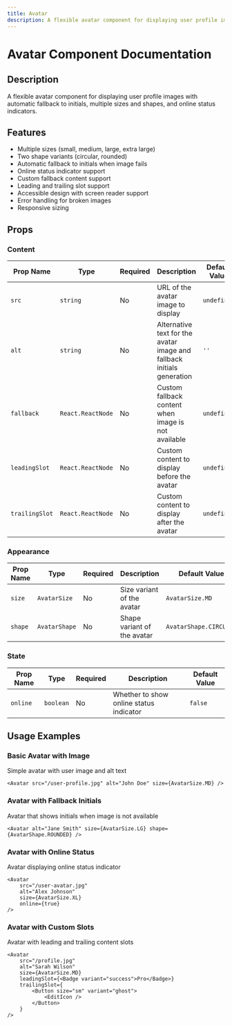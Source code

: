 ```yaml
---
title: Avatar
description: A flexible avatar component for displaying user profile images with automatic fallback to initials, multiple sizes and shapes, and online status indicators.
---
```



# Avatar Component Documentation

## Description

A flexible avatar component for displaying user profile images with automatic fallback to initials, multiple sizes and shapes, and online status indicators.

## Features

- Multiple sizes (small, medium, large, extra large)
- Two shape variants (circular, rounded)
- Automatic fallback to initials when image fails
- Online status indicator support
- Custom fallback content support
- Leading and trailing slot support
- Accessible design with screen reader support
- Error handling for broken images
- Responsive sizing

## Props

### Content

| Prop Name      | Type              | Required | Description                                                            | Default Value |
| -------------- | ----------------- | -------- | ---------------------------------------------------------------------- | ------------- |
| `src`          | `string`          | No       | URL of the avatar image to display                                     | `undefined`   |
| `alt`          | `string`          | No       | Alternative text for the avatar image and fallback initials generation | `''`          |
| `fallback`     | `React.ReactNode` | No       | Custom fallback content when image is not available                    | `undefined`   |
| `leadingSlot`  | `React.ReactNode` | No       | Custom content to display before the avatar                            | `undefined`   |
| `trailingSlot` | `React.ReactNode` | No       | Custom content to display after the avatar                             | `undefined`   |

### Appearance

| Prop Name | Type          | Required | Description                 | Default Value          |
| --------- | ------------- | -------- | --------------------------- | ---------------------- |
| `size`    | `AvatarSize`  | No       | Size variant of the avatar  | `AvatarSize.MD`        |
| `shape`   | `AvatarShape` | No       | Shape variant of the avatar | `AvatarShape.CIRCULAR` |

### State

| Prop Name | Type      | Required | Description                             | Default Value |
| --------- | --------- | -------- | --------------------------------------- | ------------- |
| `online`  | `boolean` | No       | Whether to show online status indicator | `false`       |

## Usage Examples

### Basic Avatar with Image

Simple avatar with user image and alt text

```tsx
<Avatar src="/user-profile.jpg" alt="John Doe" size={AvatarSize.MD} />
```

### Avatar with Fallback Initials

Avatar that shows initials when image is not available

```tsx
<Avatar alt="Jane Smith" size={AvatarSize.LG} shape={AvatarShape.ROUNDED} />
```

### Avatar with Online Status

Avatar displaying online status indicator

```tsx
<Avatar
    src="/user-avatar.jpg"
    alt="Alex Johnson"
    size={AvatarSize.XL}
    online={true}
/>
```

### Avatar with Custom Slots

Avatar with leading and trailing content slots

```tsx
<Avatar
    src="/profile.jpg"
    alt="Sarah Wilson"
    size={AvatarSize.MD}
    leadingSlot={<Badge variant="success">Pro</Badge>}
    trailingSlot={
        <Button size="sm" variant="ghost">
            <EditIcon />
        </Button>
    }
/>
```
